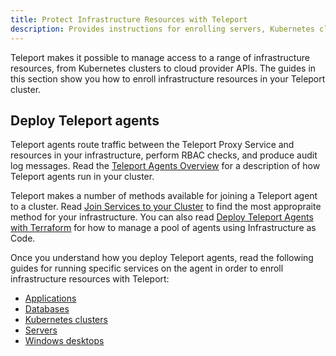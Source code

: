 ```yaml
---
title: Protect Infrastructure Resources with Teleport
description: Provides instructions for enrolling servers, Kubernetes clusters, databases, applications, and Windows desktops in your Teleport cluster.
---
```


Teleport makes it possible to manage access to a range of infrastructure
resources, from Kubernetes clusters to cloud provider APIs. The guides in this
section show you how to enroll infrastructure resources in your Teleport
cluster.

## Deploy Teleport agents

Teleport agents route traffic between the Teleport Proxy Service and resources
in your infrastructure, perform RBAC checks, and produce audit log messages.
Read the [Teleport Agents Overview](./protect-resources/agents.mdx) for a
description of how Teleport agents run in your cluster. 

Teleport makes a number of methods available for joining a Teleport agent to a
cluster. Read [Join Services to your
Cluster](./protect-resources/join-services-to-your-cluster.mdx) to find the most
appropraite method for your infrastructure. You can also read [Deploy Teleport
Agents with Terraform](./protect-resources/deploy-agents-terraform.mdx) for how
to manage a pool of agents using Infrastructure as Code.

Once you understand how you deploy Teleport agents, read the following guides
for running specific services on the agent in order to enroll infrastructure
resources with Teleport:

- [Applications](./protect-resources/application-access.mdx)
- [Databases](./protect-resources/database-access.mdx)
- [Kubernetes clusters](./protect-resources/kubernetes-access.mdx)
- [Servers](./protect-resources/server-access.mdx)
- [Windows desktops](./protect-resources/desktop-access.mdx)
